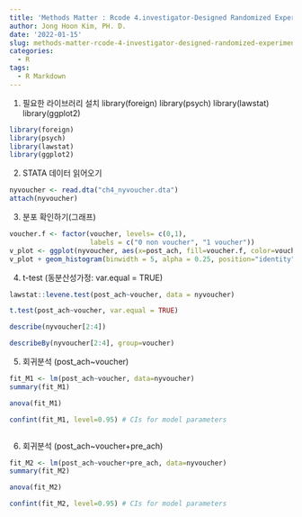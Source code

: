 ```yaml
---
title: 'Methods Matter : Rcode 4.investigator-Designed Randomized Experiments'
author: Jong Hoon Kim, PH. D.
date: '2022-01-15'
slug: methods-matter-rcode-4-investigator-designed-randomized-experiments
categories:
  - R
tags:
  - R Markdown
---
```


1. 필요한 라이브러리 설치
library(foreign)
library(psych)
library(lawstat)
library(ggplot2)

```r
library(foreign)
library(psych)
library(lawstat)
library(ggplot2)
```

2. STATA 데이터 읽어오기
```r
nyvoucher <- read.dta("ch4_nyvoucher.dta")
attach(nyvoucher)
```

3. 분포 확인하기(그래프)

```r
voucher.f <- factor(voucher, levels= c(0,1),
                    labels = c("0 non voucher", "1 voucher"))
v_plot <- ggplot(nyvoucher, aes(x=post_ach, fill=voucher.f, color=voucher.f)) 
v_plot + geom_histogram(binwidth = 5, alpha = 0.25, position="identity")
```

4. t-test (동분산성가정: var.equal = TRUE)

```r
lawstat::levene.test(post_ach~voucher, data = nyvoucher)
```


```r
t.test(post_ach~voucher, var.equal = TRUE)
```

```r
describe(nyvoucher[2:4])
```

```r
describeBy(nyvoucher[2:4], group=voucher)
```


5. 회귀분석 (post_ach~voucher)

```r
fit_M1 <- lm(post_ach~voucher, data=nyvoucher)
summary(fit_M1)
```

```r
anova(fit_M1)
```

```r
confint(fit_M1, level=0.95) # CIs for model parameters
```

```r

```

6. 회귀분석 (post_ach~voucher+pre_ach)

```r
fit_M2 <- lm(post_ach~voucher+pre_ach, data=nyvoucher)
summary(fit_M2)
```

```r
anova(fit_M2)
```

```r
confint(fit_M2, level=0.95) # CIs for model parameters
```



